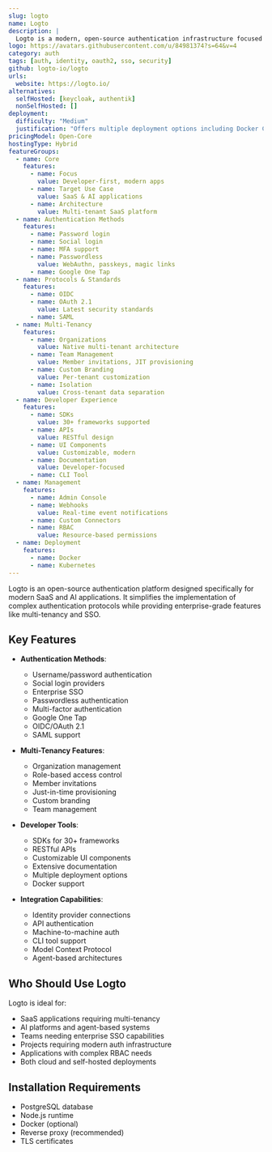 ```yaml
---
slug: logto
name: Logto
description: |
  Logto is a modern, open-source authentication infrastructure focused on SaaS and AI applications. It provides multi-tenancy, enterprise SSO, and RBAC capabilities while simplifying OIDC and OAuth 2.1 implementation.
logo: https://avatars.githubusercontent.com/u/84981374?s=64&v=4
category: auth
tags: [auth, identity, oauth2, sso, security]
github: logto-io/logto
urls:
  website: https://logto.io/
alternatives:
  selfHosted: [keycloak, authentik]
  nonSelfHosted: []
deployment:
  difficulty: "Medium"
  justification: "Offers multiple deployment options including Docker Compose and Node.js, requires understanding of auth concepts."
pricingModel: Open-Core
hostingType: Hybrid
featureGroups:
  - name: Core
    features:
      - name: Focus
        value: Developer-first, modern apps
      - name: Target Use Case
        value: SaaS & AI applications
      - name: Architecture
        value: Multi-tenant SaaS platform
  - name: Authentication Methods
    features:
      - name: Password login
      - name: Social login
      - name: MFA support
      - name: Passwordless
        value: WebAuthn, passkeys, magic links
      - name: Google One Tap
  - name: Protocols & Standards
    features:
      - name: OIDC
      - name: OAuth 2.1
        value: Latest security standards
      - name: SAML
  - name: Multi-Tenancy
    features:
      - name: Organizations
        value: Native multi-tenant architecture
      - name: Team Management
        value: Member invitations, JIT provisioning
      - name: Custom Branding
        value: Per-tenant customization
      - name: Isolation
        value: Cross-tenant data separation
  - name: Developer Experience
    features:
      - name: SDKs
        value: 30+ frameworks supported
      - name: APIs
        value: RESTful design
      - name: UI Components
        value: Customizable, modern
      - name: Documentation
        value: Developer-focused
      - name: CLI Tool
  - name: Management
    features:
      - name: Admin Console
      - name: Webhooks
        value: Real-time event notifications
      - name: Custom Connectors
      - name: RBAC
        value: Resource-based permissions
  - name: Deployment
    features:
      - name: Docker
      - name: Kubernetes
---
```


Logto is an open-source authentication platform designed specifically for modern
SaaS and AI applications. It simplifies the implementation of complex
authentication protocols while providing enterprise-grade features like
multi-tenancy and SSO.

## Key Features

- **Authentication Methods**:

  - Username/password authentication
  - Social login providers
  - Enterprise SSO
  - Passwordless authentication
  - Multi-factor authentication
  - Google One Tap
  - OIDC/OAuth 2.1
  - SAML support

- **Multi-Tenancy Features**:

  - Organization management
  - Role-based access control
  - Member invitations
  - Just-in-time provisioning
  - Custom branding
  - Team management

- **Developer Tools**:

  - SDKs for 30+ frameworks
  - RESTful APIs
  - Customizable UI components
  - Extensive documentation
  - Multiple deployment options
  - Docker support

- **Integration Capabilities**:
  - Identity provider connections
  - API authentication
  - Machine-to-machine auth
  - CLI tool support
  - Model Context Protocol
  - Agent-based architectures

## Who Should Use Logto

Logto is ideal for:

- SaaS applications requiring multi-tenancy
- AI platforms and agent-based systems
- Teams needing enterprise SSO capabilities
- Projects requiring modern auth infrastructure
- Applications with complex RBAC needs
- Both cloud and self-hosted deployments

## Installation Requirements

- PostgreSQL database
- Node.js runtime
- Docker (optional)
- Reverse proxy (recommended)
- TLS certificates
